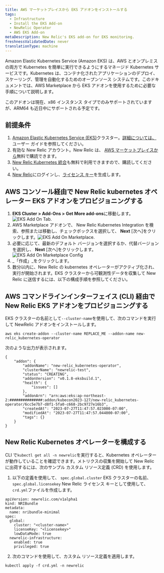 ```yaml
---
title: AWS マーケットプレイスから EKS アドオンをインストールする
tags:
  - Infrastructure
  - Install the EKS Add-on
  - NewRelic Operator
  - AWS EKS Add-on
metaDescription: New Relic's EKS add-on for EKS monitoring.
freshnessValidatedDate: never
translationType: machine
---
```





Amazon Elastic Kubernetes Service (Amazon EKS) は、AWS とオンプレミスの両方で Kubernetes を簡単に実行できるようにするマネージド Kubernetes サービスです。Kubernetes は、コンテナ化されたアプリケーションのデプロイ、スケーリング、管理を自動化するためのオープンソース システムです。このドキュメントでは、AWS Marketplace から EKS アドオンを使用するために必要な手順について説明します。

<Callout variant="important">
  このアドオンは現在、x86 インスタンス タイプでのみサポートされていますが、ARM64 も近日中にサポートされる予定です。
</Callout>

## 前提条件

1. [Amazon Elastic Kubernetes Service (EKS)](https://docs.aws.amazon.com/eks/latest/userguide/what-is-eks.html)クラスター。[詳細については、](https://docs.aws.amazon.com/eks/latest/userguide/create-cluster.html)ユーザー ガイドを参照してください。
2. 有効な New Relic アカウント。New Relic は、 [AWS マーケットプレイスから](https://aws.amazon.com/marketplace/pp/prodview-ov56chowabeb4?sr=0-3&ref_=beagle&applicationId=AWS-Marketplace-Console)無料で購読できます。
3. [New Relic Kubernetes 統合](https://aws.amazon.com/marketplace/pp/prodview-gcywa6keq2ajy?applicationId=AWS-Marketplace-Console&ref_=beagle&sr=0-5)も無料で利用できますので、購読してください。
4. [New Relic](https://one.newrelic.com/)にログインし、[ライセンス キー](https://one.newrelic.com/api-keys)を生成します。

## AWS コンソール経由で New Relic kubernetes オペレーター EKS アドオンをプロビジョニングする

1. **EKS Cluster > Add-Ons > Get More add-ons**に移動します。<img title="eksAddOnTab.png" alt="EKS Add On Tab." src={eksAddOnTab}/>
2. AWS Marketplace アドオンで、 New Relic Kubernetes Integration を検索、参照または移動し、チェックボックスを選択して、 **Next** \[次へ]をクリックします。<img title="eksAddOnMarketplace.png" alt="EKS Add On Marketplace." src={eksAddOnMarketplace}/>
3. 必要に応じて、最新のデフォルト バージョンを選択するか、代替バージョンを選択し、 **Next** \[次へ]をクリックします。<img title="eksAddOnMarketplaceConfig.png" alt="EKS Add On Marketplace Config" src={eksAddOnMarketplaceConfig}/>
4. _「作成」_をクリックします。
5. 数分以内に、New Relic の kubernetes オペレーターがアクティブ化され、実行が開始されます。EKS クラスターから可観測性データを収集して New Relic に送信するには、以下の構成手順を参照してください。

## AWS コマンドラインインターフェイス (CLI) 経由で New Relic EKS アドオンをプロビジョニングする

EKS クラスターの名前として`--cluster-name`を使用して、次のコマンドを実行して NewRelic アドオンをインストールします。

```
aws eks create-addon --cluster-name REPLACE_ME --addon-name new-relic_kubernetes-operator
```

次のような出力が表示されます。

```
{
    "addon": {
        "addonName": "new-relic_kubernetes-operator",
        "clusterName": "newrelic-test",
        "status": "CREATING",
        "addonVersion": "v0.1.8-eksbuild.1",
        "health": {
            "issues": []
        },
        "addonArn": "arn:aws:eks:ap-northeast-2:###############:addon/kubecon2023-127/new-relic_kubernetes-operator/6cc5e7b7-d8f1-5fa0-c668-2bc9727e16b3",
        "createdAt": "2023-07-27T11:47:57.023000-07:00",
        "modifiedAt": "2023-07-27T11:47:57.044000-07:00",
        "tags": {}
    }
}
```

## New Relic Kubernetes オペレーターを構成する

CLI で`kubectl get all -n newrelic`を実行すると、Kubernetes オペレーターが動作していることを確認できます。メトリクスの収集を開始して New Relic に出荷するには、次のサンプル カスタム リソース定義 (CRD) を使用します。

1. 以下の定義を使用して、 `spec.global.cluster` EKS クラスターの名前、 `spec.global.licensekey` New Relic ライセンス キーとして使用して、 `crd.yml`ファイルを作成します。

```
apiVersion: newrelic.com/v1alpha1
kind: NRIBundle
metadata:
  name: nribundle-minimal
spec:
  global:
    cluster: "<cluster-name>"
    licenseKey: "<licensekey>"
    lowDataMode: true
  newrelic-infrastructure:
    enabled: true
    privileged: true
```

2. 次のコマンドを使用して、カスタム リソース定義を適用します。

```
kubectl apply -f crd.yml -n newrelic
```